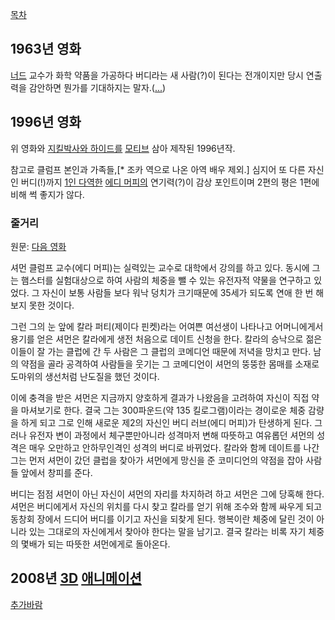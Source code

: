 [[목차]]
== 1963년 영화 ==
[[너드]] 교수가 화학 약품을 가공하다 버디라는 새 사람(?)이 된다는 전개이지만 당시 연출력을 감안하면 뭔가를 기대하지는 말자.([[...]])

== 1996년 영화 ==
{{{#!html
<iframe width="420" height="315" src="//www.youtube.com/embed/_lM_AXqlcHY?rel=0" frameborder="0" allowfullscreen></iframe>
}}}

위 영화와 [[지킬박사와 하이드]]를 [[모티브]] 삼아 제작된 1996년작.

참고로 클럼프 본인과 가족들,[* 조카 역으로 나온 아역 배우 제외.] 심지어 또 다른 자신인 버디(!)까지 [[1인 다역]]한 [[에디 머피]]의 연기력(?)이 감상 포인트이며 2편의 평은 1편에 비해 썩 좋지가 않다.

=== 줄거리 ===
원문: [http://movie.daum.net/moviedetail/moviedetailMain.do?movieId=18256 다음 영화]

셔먼 클럼프 교수(에디 머피)는 실력있는 교수로 대학에서 강의를 하고 있다. 
동시에 그는 햄스터를 실험대상으로 하여 사람의 체중을 뺄 수 있는 유전자적 약물을 연구하고 있었다. 
그 자신이 보통 사람들 보다 워낙 덩치가 크기때문에 35세가 되도록 연애 한 번 해보지 못한 것이다. 

그런 그의 눈 앞에 칼라 퍼티(제이다 핀켓)라는 어여쁜 여선생이 나타나고 어머니에게서 용기를 얻은 셔먼은 칼라에게 생전 처음으로 데이트 신청을 한다. 
칼라의 승낙으로 젊은이들이 잘 가는 클럽에 간 두 사람은 그 클럽의 코메디언 때문에 저녁을 망치고 만다. 
남의 약점을 골라 공격하여 사람들을 웃기는 그 코메디언이 셔먼의 뚱뚱한 몸매를 소재로 도마위의 생선처럼 난도질을 했던 것이다. 

이에 충격을 받은 셔먼은 지금까지 양호하게 결과가 나왔음을 고려하여 자신이 직접 약을 마셔보기로 한다. 
결국 그는 300파운드(약 135 킬로그램)이라는 경이로운 체중 감량을 하게 되고 그로 인해 새로운 제2의 자신인 버디 러브(에디 머피)가 탄생하게 된다. 
그러나 유전자 변이 과정에서 체구뿐만아니라 성격마저 변해 따뜻하고 여유롭던 셔먼의 성격은 매우 오만하고 안하무인격인 성격의 버디로 바뀌었다. 
칼라와 함께 데이트를 나간 그는 먼저 셔먼이 갔던 클럽을 찾아가 셔먼에게 망신을 준 코미디언의 약점을 잡아 사람들 앞에서 창피를 준다. 

버디는 점점 셔먼이 아닌 자신이 셔먼의 자리를 차지하려 하고 셔먼은 그에 당혹해 한다. 
셔먼은 버디에게서 자신의 위치를 다시 찾고 칼라를 얻기 위해 조수와 함께 싸우게 되고 동창회 장에서 드디어 버디를 이기고 자신을 되찾게 된다. 
행복이란 체중에 달린 것이 아니라 있는 그대로의 자신에게서 찾아야 한다는 말을 남기고. 결국 칼라는 비록 자기 체중의 몇배가 되는 따뜻한 셔먼에게로 돌아온다. 

== 2008년 [[3D]] [[애니메이션]] ==
[[추가바람]]
